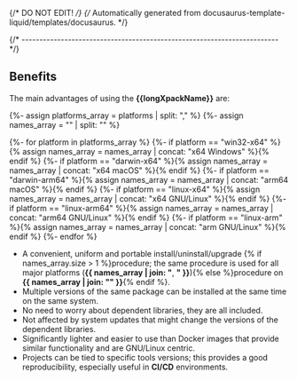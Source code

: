 {/* DO NOT EDIT! */}
{/* Automatically generated from docusaurus-template-liquid/templates/docusaurus. */}

{/* ------------------------------------------------------------------------ */}

## Benefits

The main advantages of using the **{{longXpackName}}** are:

{%- assign platforms_array = platforms | split: "," %}
{%- assign names_array = "" | split: "" %}

{%- for platform in platforms_array %}
{%- if platform == "win32-x64" %}{% assign names_array = names_array | concat: "x64 Windows" %}{% endif %}
{%- if platform == "darwin-x64" %}{% assign names_array = names_array | concat: "x64 macOS" %}{% endif %}
{%- if platform == "darwin-arm64" %}{% assign names_array = names_array | concat: "arm64 macOS" %}{% endif %}
{%- if platform == "linux-x64" %}{% assign names_array = names_array | concat: "x64 GNU/Linux" %}{% endif %}
{%- if platform == "linux-arm64" %}{% assign names_array = names_array | concat: "arm64 GNU/Linux" %}{% endif %}
{%- if platform == "linux-arm" %}{% assign names_array = names_array | concat: "arm GNU/Linux" %}{% endif %}
{%- endfor %}

- A convenient, uniform and portable install/uninstall/upgrade
  {% if names_array.size > 1 %}procedure; the same procedure is used for all major
  platforms (**{{ names_array | join: "**, **" }}**){% else %}procedure on **{{ names_array | join: "" }}**{% endif %}.
- Multiple versions of the same package can be installed at the same time on
  the same system.
- No need to worry about dependent libraries, they are all included.
- Not affected by system updates that
  might change the versions of the dependent libraries.
- Significantly lighter and easier to use than Docker images that provide
  similar functionality and are GNU/Linux centric.
- Projects can be tied to specific tools versions; this provides a good
  reproducibility, especially useful in **CI/CD** environments.
